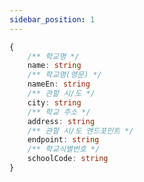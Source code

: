 ```yaml
---
sidebar_position: 1
---
```


```ts
{
    /** 학교명 */
    name: string
    /** 학교명(영문) */
    nameEn: string
    /** 관할 시/도 */
    city: string
    /** 학교 주소 */
    address: string
    /** 관할 시/도 엔드포인트 */
    endpoint: string
    /** 학교식별번호 */
    schoolCode: string
}
```
